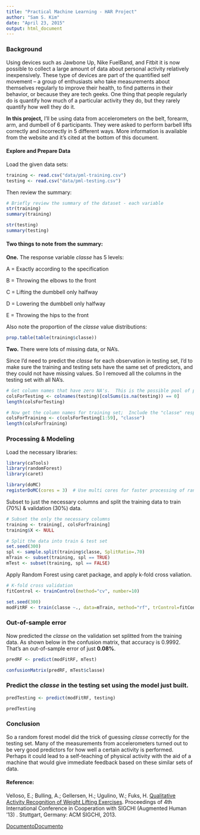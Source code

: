 ```yaml
---
title: "Practical Machine Learning - HAR Project"
author: "Sam S. Kim"
date: "April 23, 2015"
output: html_document
---
```


### Background

Using devices such as Jawbone Up, Nike FuelBand, and Fitbit it is now possible 
to collect a large amount of data about personal activity relatively inexpensively. 
These type of devices are part of the quantified self movement – a group of 
enthusiasts who take measurements about themselves regularly to improve their 
health, to find patterns in their behavior, or because they are tech geeks. One 
thing that people regularly do is quantify how much of a particular activity they 
do, but they rarely quantify how well they do it.

**In this project,** I'll be using data from accelerometers on the belt, forearm, arm, and dumbell of 6 participants.  They were asked to perform barbell lifts correctly and incorrectly in 5 different ways. More information is available from the website and it's cited at the bottom of this document.


#### Explore and Prepare Data

Load the given data sets:

```r
training <- read.csv("data/pml-training.csv")
testing <- read.csv("data/pml-testing.csv")
```

Then review the summary:

```r
# Briefly review the summary of the dataset - each variable
str(training)
summary(training)

str(testing)
summary(testing)
```

#### Two things to note from the summary:

**One.** The response variable *classe* has 5 levels:

A = Exactly according to the specification

B = Throwing the elbows to the front

C = Lifting the dumbbell only halfway

D = Lowering the dumbbell only halfway

E = Throwing the hips to the front

Also note the proportion of the *classe* value distributions:

```r
prop.table(table(training$classe))
```


**Two.** There were lots of missing data, or NA's.

Since I'd need to predict the *classe* for each observation in testing set, 
I'd to make sure the training and testing sets have the same set of predictors, and 
they could not have missing values.  So I removed all the columns in the testing set 
with all NA's.

```r
# Get column names that have zero NA's.  This is the possible pool of predictors we could use.
colsForTesting <- colnames(testing)[colSums(is.na(testing)) == 0]
length(colsForTesting)

# Now get the column names for training set;  Include the "classe" response variable for training.
colsForTraining <- c(colsForTesting[1:59], "classe")
length(colsForTraining)
```


### Processing & Modeling

Load the necessary libraries:
```r
library(caTools)
library(randomForest)
library(caret)

library(doMC)
registerDoMC(cores = 3)  # Use multi cores for faster processing of random forest.
```


Subset to just the necessary columns and split the training data to train (70%) & validation (30%) data.

```r
# Subset the only the necessary columns
training <- training[, colsForTraining]
training$X <- NULL

# Split the data into train & test set
set.seed(300)
spl <- sample.split(training$classe, SplitRatio=.70)
mTrain <- subset(training, spl == TRUE)
mTest <- subset(training, spl == FALSE)

``` 


Apply Random Forest using caret package, and apply k-fold cross valiation.

```r
# K-fold cross validation
fitControl <- trainControl(method="cv", number=10)

set.seed(300)
modFitRF <- train(classe ~., data=mTrain, method="rf", trControl=fitControl)
```

### Out-of-sample error

Now predicted the *classe* on the validation set splitted from the training data.
As shown below in the confusion matrix, that accuracy is 0.9992.
That's an out-of-sample error of just **0.08%**.

```r
predRF <- predict(modFitRF, mTest)

confusionMatrix(predRF, mTest$classe)
```


### Predict the *classe* in the testing set using the model just built.

```r
predTesting <- predict(modFitRF, testing)

predTesting
```



### Conclusion

So a random forest model did the trick of guessing *classe* correctly for the testing set.
Many of the measurements from accelerometers turned out to be very good predictors for how 
well a certain activity is performed.  Perhaps it could lead to a 
self-teaching of physical activity with the aid of a machine that would give immediate 
feedback based on these similar sets of data.



#### Reference:
Velloso, E.; Bulling, A.; Gellersen, H.; Ugulino, W.; Fuks, H. [Qualitative Activity Recognition 
of Weight Lifting Exercises](http://groupware.les.inf.puc-rio.br/work.jsf?p1=11201). Proceedings of 4th International Conference in Cooperation with SIGCHI 
(Augmented Human '13) . Stuttgart, Germany: ACM SIGCHI, 2013.
 
[DocumentoDocumento](http://groupware.les.inf.puc-rio.br/public/papers/2013.Velloso.QAR-WLE.pdf)




